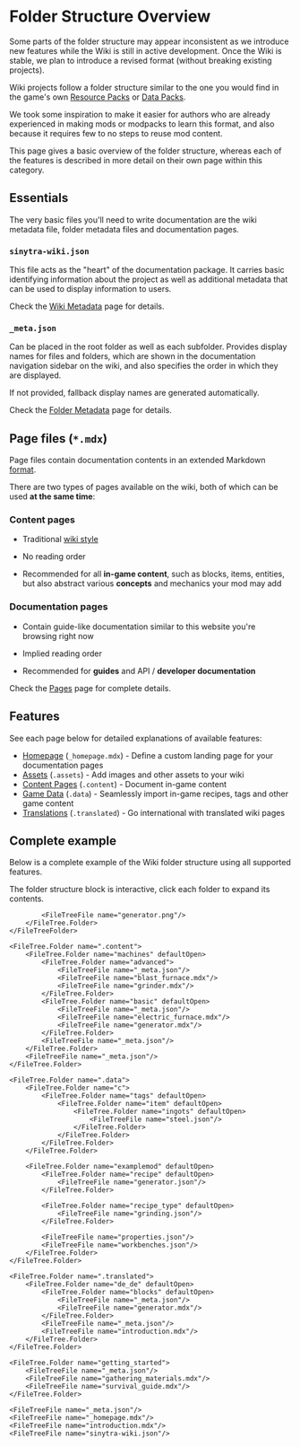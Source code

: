 
# Folder Structure Overview

<Callout type="info">
    Some parts of the folder structure may appear inconsistent as we introduce new features while the Wiki is still in
    active development.
    Once the Wiki is stable, we plan to introduce a revised format (without breaking existing projects).
</Callout>

Wiki projects follow a folder structure similar to the one you would find in the game's own
[Resource Packs](https://minecraft.wiki/w/Resource_pack) or [Data Packs](https://minecraft.wiki/w/Data_pack).

We took some inspiration to make it easier for authors who are already experienced in making mods or modpacks to learn
this format, and also because it requires few to no steps to reuse mod content.

This page gives a basic overview of the folder structure, whereas each of the features is described in more detail on
their own page within this category.

## Essentials

The very basic files you'll need to write documentation are the wiki metadata file, folder metadata files and
documentation pages.

### `sinytra-wiki.json`

This file acts as the "heart" of the documentation package. It carries basic identifying information about the project
as well as additional metadata that can be used to display information to users.

Check the [Wiki Metadata](wiki_meta) page for details.

### `_meta.json`

Can be placed in the root folder as well as each subfolder. Provides display names for files and
folders, which are shown in the documentation navigation sidebar on the wiki, and also specifies the order in which
they are displayed.

If not provided, fallback display names are generated automatically.

Check the [Folder Metadata](folder_meta) page for details.

## Page files (`*.mdx`)

Page files contain documentation contents in an extended Markdown [format](../tools/format).

There are two types of pages available on the wiki, both of which can be used **at the same time**:

### <InlineGameItem id="grass_block" /> Content pages

- Traditional [wiki style](https://minecraft.wiki/w/Furnace)

- No reading order

- Recommended for all **in-game content**, such as blocks, items, entities, but also abstract various **concepts**
  and mechanics your mod may add

### <InlineGameItem id="book" /> Documentation pages

- Contain guide-like documentation similar to this website you're browsing right now

- Implied reading order

- Recommended for **guides** and API / **developer documentation**

Check the [Pages](pages) page for complete details.

## Features

See each page below for detailed explanations of available features:

- [Homepage](homepage) (`_homepage.mdx`) - Define a custom landing page for your documentation pages
- [Assets](assets) (`.assets`) - Add images and other assets to your wiki
- [Content Pages](pages) (`.content`) - Document in-game content
- [Game Data](game_data) (`.data`) - Seamlessly import in-game recipes, tags and other game content
- [Translations](translations) (`.translated`) - Go international with translated wiki pages

## Complete example

Below is a complete example of the Wiki folder structure using all supported features.

<Callout>
    The folder structure block is interactive, click each folder to expand its contents.
</Callout>

<FileTree>
    <FileTreeFolder name=".assets">
        <FileTree.Folder name="examplemod" defaultOpen>
            <FileTree.Folder name="lang">
                <FileTreeFile name="en_us.json"/>
            </FileTree.Folder>

            <FileTreeFile name="generator.png"/>
        </FileTree.Folder>
    </FileTreeFolder>

    <FileTree.Folder name=".content">
        <FileTree.Folder name="machines" defaultOpen>
            <FileTree.Folder name="advanced">
                <FileTreeFile name="_meta.json"/>
                <FileTreeFile name="blast_furnace.mdx"/>
                <FileTreeFile name="grinder.mdx"/>
            </FileTree.Folder>
            <FileTree.Folder name="basic" defaultOpen>
                <FileTreeFile name="_meta.json"/>
                <FileTreeFile name="electric_furnace.mdx"/>
                <FileTreeFile name="generator.mdx"/>
            </FileTree.Folder>
            <FileTreeFile name="_meta.json"/>
        </FileTree.Folder>
        <FileTreeFile name="_meta.json"/>
    </FileTree.Folder>

    <FileTree.Folder name=".data">
        <FileTree.Folder name="c">
            <FileTree.Folder name="tags" defaultOpen>
                <FileTree.Folder name="item" defaultOpen>
                    <FileTree.Folder name="ingots" defaultOpen>
                        <FileTreeFile name="steel.json"/>
                    </FileTree.Folder>
                </FileTree.Folder>
            </FileTree.Folder>
        </FileTree.Folder>

        <FileTree.Folder name="examplemod" defaultOpen>
            <FileTree.Folder name="recipe" defaultOpen>
                <FileTreeFile name="generator.json"/>
            </FileTree.Folder>

            <FileTree.Folder name="recipe_type" defaultOpen>
                <FileTreeFile name="grinding.json"/>
            </FileTree.Folder>

            <FileTreeFile name="properties.json"/>
            <FileTreeFile name="workbenches.json"/>
        </FileTree.Folder>
    </FileTree.Folder>

    <FileTree.Folder name=".translated">
        <FileTree.Folder name="de_de" defaultOpen>
            <FileTree.Folder name="blocks" defaultOpen>
                <FileTreeFile name="_meta.json"/>
                <FileTreeFile name="generator.mdx"/>
            </FileTree.Folder>
            <FileTreeFile name="_meta.json"/>
            <FileTreeFile name="introduction.mdx"/>
        </FileTree.Folder>
    </FileTree.Folder>

    <FileTree.Folder name="getting_started">
        <FileTreeFile name="_meta.json"/>
        <FileTreeFile name="gathering_materials.mdx"/>
        <FileTreeFile name="survival_guide.mdx"/>
    </FileTree.Folder>

    <FileTreeFile name="_meta.json"/>
    <FileTreeFile name="_homepage.mdx"/>
    <FileTreeFile name="introduction.mdx"/>
    <FileTreeFile name="sinytra-wiki.json"/>
</FileTree>
